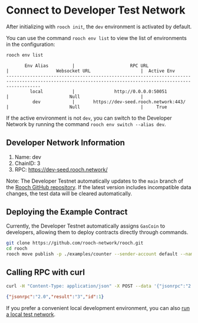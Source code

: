 # Connect to Developer Test Network

After initializing with `rooch init`, the `dev` environment is activated by default.

You can use the command `rooch env list` to view the list of environments in the configuration:

```bash
rooch env list
```
```text                                                                                                                                              
       Env Alias         |                     RPC URL                      |                  Websocket URL                   |  Active Env 
---------------------------------------------------------------------------------------------------------------------------------------------------------
         local           |               http://0.0.0.0:50051               |                       Null                       |             
          dev            |       https://dev-seed.rooch.network:443/        |                       Null                       |     True  
```

If the active environment is not `dev`, you can switch to the Developer Network by running the command `rooch env switch --alias dev`.

## Developer Network Information

1. Name: dev
2. ChainID: 3
3. RPC: https://dev-seed.rooch.network/

Note: The Developer Testnet automatically updates to the `main` branch of the [Rooch GitHub repository](https://github.com/rooch-network/rooch). If the latest version includes incompatible data changes, the test data will be cleared automatically.

## Deploying the Example Contract

Currently, the Developer Testnet automatically assigns `GasCoin` to developers, allowing them to deploy contracts directly through commands.

```bash
git clone https://github.com/rooch-network/rooch.git
cd rooch
rooch move publish -p ./examples/counter --sender-account default --named-addresses rooch_examples=default
```

## Calling RPC with curl

```bash
curl -H "Content-Type: application/json" -X POST --data '{"jsonrpc":"2.0","method":"rooch_getChainID","params":[],"id":1}' https://dev-seed.rooch.network
```
```json
{"jsonrpc":"2.0","result":"3","id":1}
```

If you prefer a convenient local development environment, you can also [run a local test network](./run-local-testnet.en-US.mdx).
